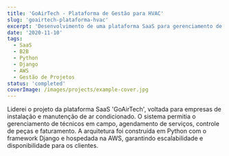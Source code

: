 ```yaml
---
title: 'GoAirTech - Plataforma de Gestão para HVAC'
slug: 'goairtech-plataforma-hvac'
excerpt: 'Desenvolvimento de uma plataforma SaaS para gerenciamento de equipes de campo e ordens de serviço no setor de climatização (HVAC).'
date: '2020-11-10'
tags:
  - SaaS
  - B2B
  - Python
  - Django
  - AWS
  - Gestão de Projetos
status: 'completed'
coverImage: /images/projects/example-cover.jpg
---
```


Liderei o projeto da plataforma SaaS 'GoAirTech', voltada para empresas de instalação e manutenção de ar condicionado. O sistema permitia o gerenciamento de técnicos em campo, agendamento de serviços, controle de peças e faturamento. A arquitetura foi construída em Python com o framework Django e hospedada na AWS, garantindo escalabilidade e disponibilidade para os clientes.